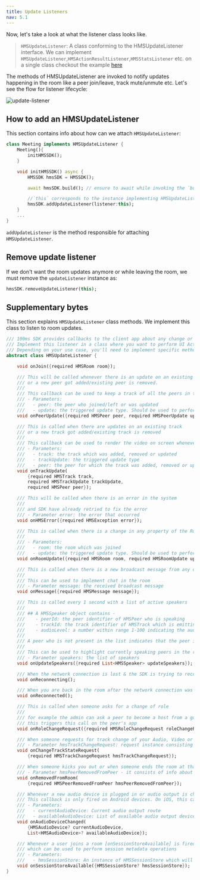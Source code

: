 ```yaml
---
title: Update Listeners
nav: 5.1
---
```


Now, let's take a look at what the listener class looks like.

> `HMSUpdateListener`: A class conforming to the HMSUpdateListener interface.
> We can implement `HMSUpdateListener`,`HMSActionResultListener`,`HMSStatsListener` etc. on a single class
> checkout the example [here](https://github.com/100mslive/100ms-flutter/blob/1537a82a2213c8bbb1b0eb2dcc009c171e89bad1/example/lib/data_store/meeting_store.dart#L33)

The methods of HMSUpdateListener are invoked to notify updates happening in the room like a peer join/leave, track mute/unmute etc.
Let's see the flow for listener lifecycle:

![update-listener](/docs/v2/flutter-update-listener.png)

## How to add an HMSUpdateListener

This section contains info about how can we attach `HMSUpdateListener`:

```dart
class Meeting implements HMSUpdateListener {
    Meeting(){
        initHMSSDK();
    }

    void initHMSSDK() async {
        HMSSDK hmsSDK = HMSSDK();

        await hmsSDK.build(); // ensure to await while invoking the `build` method

        //`this` corresponds to the instance implementing HMSUpdateListener
        hmsSDK.addUpdateListener(listener:this);
    }
    ...
}
```

`addUpdateListener` is the method responsible for attaching `HMSUpdateListener`.

## Remove update listener

If we don't want the room updates anymore or while leaving the room, we must remove the `updateListener` instance as:

```dart
hmsSDK.removeUpdateListener(this);
```

## Supplementary bytes

This section explains `HMSUpdateListener` class methods. We implement this class to listen to room updates.

```dart
/// 100ms SDK provides callbacks to the client app about any change or update happening in the room after a user has joined by implementing HMSUpdateListener.
/// Implement this listener in a class where you want to perform UI Actions, update App State, etc. These updates can be used to render the video on the screen or to display other info regarding the room.
/// Depending on your use case, you'll need to implement specific methods of the Update Listener. The most common ones are onJoin, onPeerUpdate, onTrackUpdate & onHMSError.
abstract class HMSUpdateListener {

    void onJoin({required HMSRoom room});

    /// This will be called whenever there is an update on an existing peer
    /// or a new peer got added/existing peer is removed.
    ///
    /// This callback can be used to keep a track of all the peers in the room
    /// - Parameters:
    ///   - peer: the peer who joined/left or was updated
    ///   - update: the triggered update type. Should be used to perform different UI Actions
    void onPeerUpdate({required HMSPeer peer, required HMSPeerUpdate update});

    /// This is called when there are updates on an existing track
    /// or a new track got added/existing track is removed
    ///
    /// This callback can be used to render the video on screen whenever a track gets added
    /// - Parameters:
    ///   - track: the track which was added, removed or updated
    ///   - trackUpdate: the triggered update type
    ///   - peer: the peer for which the track was added, removed or updated
    void onTrackUpdate(
        {required HMSTrack track,
        required HMSTrackUpdate trackUpdate,
        required HMSPeer peer});

    /// This will be called when there is an error in the system
    ///
    /// and SDK have already retried to fix the error
    /// - Parameter error: the error that occurred
    void onHMSError({required HMSException error});

    /// This is called when there is a change in any property of the Room
    ///
    /// - Parameters:
    ///   - room: the room which was joined
    ///   - update: the triggered update type. Should be used to perform different UI Actions
    void onRoomUpdate({required HMSRoom room, required HMSRoomUpdate update});

    /// This is called when there is a new broadcast message from any other peer in the room
    ///
    /// This can be used to implement chat in the room
    /// - Parameter message: the received broadcast message
    void onMessage({required HMSMessage message});

    /// This is called every 1 second with a list of active speakers
    ///
    /// ## A HMSSpeaker object contains -
    ///    - peerId: the peer identifier of HMSPeer who is speaking
    ///    - trackId: the track identifier of HMSTrack which is emitting audio
    ///    - audioLevel: a number within range 1-100 indicating the audio volume
    ///
    /// A peer who is not present in the list indicates that the peer is not speaking
    ///
    /// This can be used to highlight currently speaking peers in the room
    /// - Parameter speakers: the list of speakers
    void onUpdateSpeakers({required List<HMSSpeaker> updateSpeakers});

    /// When the network connection is lost & the SDK is trying to reconnect to the room
    void onReconnecting();

    /// When you are back in the room after the network connection was lost
    void onReconnected();

    /// This is called when someone asks for a change of role
    ///
    /// for example the admin can ask a peer to become a host from a guest.
    /// this triggers this call on the peer's app
    void onRoleChangeRequest({required HMSRoleChangeRequest roleChangeRequest});

    /// When someone requests for track change of your Audio, Video or an Auxiliary track like Screenshare, this event will be triggered
    /// - Parameter hmsTrackChangeRequest: request instance consisting of all the required info about track change
    void onChangeTrackStateRequest(
        {required HMSTrackChangeRequest hmsTrackChangeRequest});

    /// When someone kicks you out or when someone ends the room at that time it is triggered
    /// - Parameter hmsPeerRemovedFromPeer - it consists of info about who removed you and why.
    void onRemovedFromRoom(
        {required HMSPeerRemovedFromPeer hmsPeerRemovedFromPeer});

    /// Whenever a new audio device is plugged in or audio output is changed we get the onAudioDeviceChanged update
    /// This callback is only fired on Android devices. On iOS, this callback will not be triggered.
    /// - Parameters:
    ///   - currentAudioDevice: Current audio output route
    ///   - availableAudioDevice: List of available audio output devices
    void onAudioDeviceChanged(
        {HMSAudioDevice? currentAudioDevice,
        List<HMSAudioDevice>? availableAudioDevice});

    /// Whenever a user joins a room [onSessionStoreAvailable] is fired to get an instance of [HMSSessionStore]
    /// which can be used to perform session metadata operations
    /// - Parameters:
    ///   - hmsSessionStore: An instance of HMSSessionStore which will be used to call session metadata methods
    void onSessionStoreAvailable({HMSSessionStore? hmsSessionStore});
}
```
